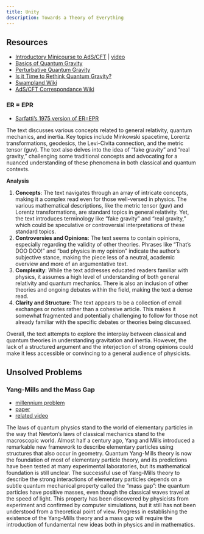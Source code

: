 ```yaml
---
title: Unity
description: Towards a Theory of Everything
---
```


## Resources

- [Introductory Minicourse to AdS/CFT](https://www.ictp-saifr.org/ads-cft2023/) | [video](https://www.youtube.com/playlist?list=PLg0_ydgtbHGH0FIZzD97RVU8K0DA9vI-Q)
- [Basics of Quantum Gravity](https://indico.cern.ch/event/1279592/)
- [Perturbative Quantum Gravity](https://www.youtube.com/watch?v=ik0C-xTnK-k&list=PL9ec4tkG1qrjDAad0-EHxyEPw1KcxxT68&index=6)
- [Is it Time to Rethink Quantum Gravity?](https://arxiv.org/abs/2310.12221)
- [Swampland Wiki](https://en.wikipedia.org/wiki/Swampland_(physics))
- [AdS/CFT Correspondance Wiki](https://en.wikipedia.org/wiki/AdS/CFT_correspondence)

### ER = EPR

- [Sarfatti's 1975 version of ER=EPR](https://twitter.com/JackSarfatti/status/1646315546630316033?s=20)

The text discusses various concepts related to general relativity, quantum mechanics, and inertia. Key topics include Minkowski spacetime, Lorentz transformations, geodesics, the Levi-Civita connection, and the metric tensor \(guv\). The text also delves into the idea of "fake gravity" and "real gravity," challenging some traditional concepts and advocating for a nuanced understanding of these phenomena in both classical and quantum contexts.

**Analysis**

1. **Concepts**: The text navigates through an array of intricate concepts, making it a complex read even for those well-versed in physics. The various mathematical descriptions, like the metric tensor \(guv\) and Lorentz transformations, are standard topics in general relativity. Yet, the text introduces terminology like "fake gravity" and "real gravity," which could be speculative or controversial interpretations of these standard topics.
2. **Controversies and Opinions**: The text seems to contain opinions, especially regarding the validity of other theories. Phrases like "That's DOO DOO!" and "bad physics in my opinion" indicate the author's subjective stance, making the piece less of a neutral, academic overview and more of an argumentative text.
3. **Complexity**: While the text addresses educated readers familiar with physics, it assumes a high level of understanding of both general relativity and quantum mechanics. There is also an inclusion of other theories and ongoing debates within the field, making the text a dense read.
4. **Clarity and Structure**: The text appears to be a collection of email exchanges or notes rather than a cohesive article. This makes it somewhat fragmented and potentially challenging to follow for those not already familiar with the specific debates or theories being discussed.

Overall, the text attempts to explore the interplay between classical and quantum theories in understanding gravitation and inertia. However, the lack of a structured argument and the interjection of strong opinions could make it less accessible or convincing to a general audience of physicists.

## Unsolved Problems

### Yang-Mills and the Mass Gap

- [millennium problem](https://www.claymath.org/millennium/yang-mills-the-maths-gap/)
- [paper](https://www.claymath.org/wp-content/uploads/2022/06/yangmills.pdf)
- [related video](https://www.claymath.org/lectures/yang-mills-existence-and-mass-gap/)

The laws of quantum physics stand to the world of elementary particles in the way that Newton’s laws of classical mechanics stand to the macroscopic world. Almost half a century ago, Yang and Mills introduced a remarkable new framework to describe elementary particles using structures that also occur in geometry. Quantum Yang-Mills theory is now the foundation of most of elementary particle theory, and its predictions have been tested at many experimental laboratories, but its mathematical foundation is still unclear. The successful use of Yang-Mills theory to describe the strong interactions of elementary particles depends on a subtle quantum mechanical property called the “mass gap”: the quantum particles have positive masses, even though the classical waves travel at the speed of light. This property has been discovered by physicists from experiment and confirmed by computer simulations, but it still has not been understood from a theoretical point of view. Progress in establishing the existence of the Yang-Mills theory and a mass gap will require the introduction of fundamental new ideas both in physics and in mathematics.
